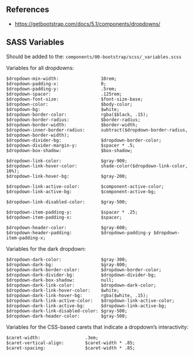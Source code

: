 ## References
* https://getbootstrap.com/docs/5.1/components/dropdowns/

## SASS Variables

Should be added to the:
`components/00-bootstrap/scss/_variables.scss`

Variables for all dropdowns:
```
$dropdown-min-width:                10rem;
$dropdown-padding-x:                0;
$dropdown-padding-y:                .5rem;
$dropdown-spacer:                   .125rem;
$dropdown-font-size:                $font-size-base;
$dropdown-color:                    $body-color;
$dropdown-bg:                       $white;
$dropdown-border-color:             rgba($black, .15);
$dropdown-border-radius:            $border-radius;
$dropdown-border-width:             $border-width;
$dropdown-inner-border-radius:      subtract($dropdown-border-radius, $dropdown-border-width);
$dropdown-divider-bg:               $dropdown-border-color;
$dropdown-divider-margin-y:         $spacer * .5;
$dropdown-box-shadow:               $box-shadow;

$dropdown-link-color:               $gray-900;
$dropdown-link-hover-color:         shade-color($dropdown-link-color, 10%);
$dropdown-link-hover-bg:            $gray-200;

$dropdown-link-active-color:        $component-active-color;
$dropdown-link-active-bg:           $component-active-bg;

$dropdown-link-disabled-color:      $gray-500;

$dropdown-item-padding-y:           $spacer * .25;
$dropdown-item-padding-x:           $spacer;

$dropdown-header-color:             $gray-600;
$dropdown-header-padding:           $dropdown-padding-y $dropdown-item-padding-x;
```

Variables for the dark dropdown:
```
$dropdown-dark-color:               $gray-300;
$dropdown-dark-bg:                  $gray-800;
$dropdown-dark-border-color:        $dropdown-border-color;
$dropdown-dark-divider-bg:          $dropdown-divider-bg;
$dropdown-dark-box-shadow:          null;
$dropdown-dark-link-color:          $dropdown-dark-color;
$dropdown-dark-link-hover-color:    $white;
$dropdown-dark-link-hover-bg:       rgba($white, .15);
$dropdown-dark-link-active-color:   $dropdown-link-active-color;
$dropdown-dark-link-active-bg:      $dropdown-link-active-bg;
$dropdown-dark-link-disabled-color: $gray-500;
$dropdown-dark-header-color:        $gray-500;
```

Variables for the CSS-based carets that indicate a dropdown’s interactivity:
```
$caret-width:                 .3em;
$caret-vertical-align:        $caret-width * .85;
$caret-spacing:               $caret-width * .85;
```
